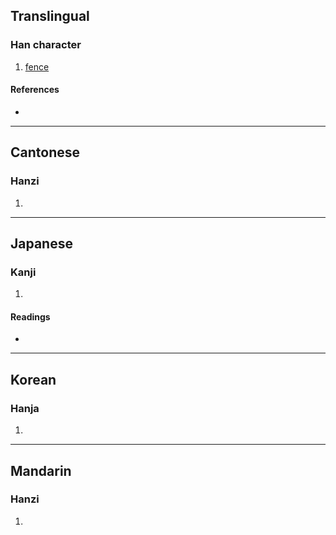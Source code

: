 {{character info/new}}
==Translingual==

===Han character===
{{Han char|rn=31|rad=囗|as=09|sn=12|four=60227|canj=WUMB|ids=⿴囗耑}}

# [[fence]]

====References====
* {{Han ref|kx=0219.240|dkj=04804|dj=0451.020|hdz=10722.120|uh=570C|ud=22284|bh=D87C|bd=55420}}

----

==Cantonese==

===Hanzi===
{{yue-hanzi|jyut=[[cyun2]], [[cyun4]], [[seoi4]]|y=chyun2, chyun4, seui4}}

# {{defn|lang=yue|sort=囗09}}

----

==Japanese==

===Kanji===
{{ja-kanji|grade=|rs=囗09}}

# {{defn|lang=ja|sort=囗09}}

====Readings====
* {{ja-readings|on=[[せん]] (sen), [[ぜん]] (zen), [[すい]] (sui), [[ずい]] (zui)|kun=[[まるい]] (marui), [[かご]] (kago)}}

----

==Korean==

===Hanja===
{{ko-hanja|hangeul=천|rv=cheon|mr=ch'ŏn}}

# {{defn|lang=ko|sort=囗09}}

----

==Mandarin==

===Hanzi===
{{cmn-hanzi|pin=[[chuán]] ([[chuan2]])|wg=ch'uan<sup>2</sup>}}

# {{defn|lang=cmn|sort=囗09}}